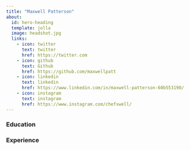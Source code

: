 ```yaml
---
title: "Maxwell Patterson"
about:
  id: hero-heading
  template: jolla
  image: headshot.jpg
  links:
    - icon: twitter
      text: twitter
      href: https://twitter.com
    - icon: github
      text: Github
      href: https://github.com/maxwellpatt
    - icon: linkedin
      text: linkedin
      href: https://www.linkedin.com/in/maxwell-patterson-60b553190/
    - icon: instagram
      text: instagram
      href: https://www.instagram.com/chefxwell/
---
```


### Education

### Experience
